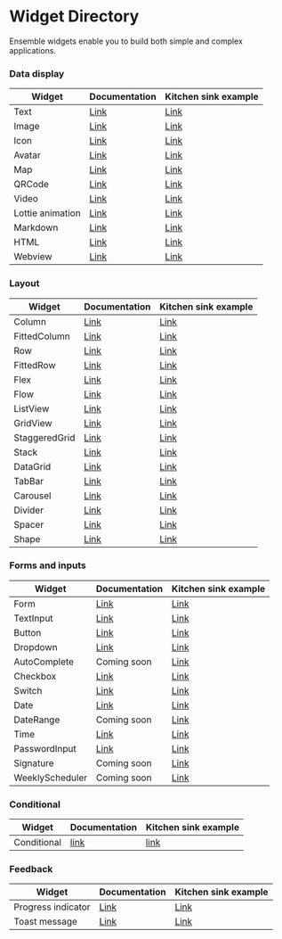 # Widget Directory

Ensemble widgets enable you to build both simple and complex applications.

### Data display

| Widget           | Documentation                      | Kitchen sink example                                                                                                       |
|------------------|------------------------------------| -------------------------------------------------------------------------------------------------------------------------- |
| Text             | [Link](/widgets/text)     | [Link](https://studio.ensembleui.com/app/e24402cb-75e2-404c-866c-29e6c3dd7992/screen/c87f8b09-58e2-4c2f-99a1-cbbe9e25e9a5) |
| Image            | [Link](/widgets/Image)    | [Link](https://studio.ensembleui.com/app/e24402cb-75e2-404c-866c-29e6c3dd7992/screen/7c7a3ffe-68ef-4e99-b9d1-4b5cee166233) |
| Icon             | [Link](/widgets/Icon)     | [Link](https://studio.ensembleui.com/app/e24402cb-75e2-404c-866c-29e6c3dd7992/screen/e7c686f5-b8a2-4670-9e6e-8fdb0fea768e) |
| Avatar           | [Link](/widgets/avatar)   | [Link](https://studio.ensembleui.com/app/e24402cb-75e2-404c-866c-29e6c3dd7992/screen/kJ9eqI5BPL30IwjnEDdJ) |
| Map              | [Link](/widgets/Map)      | [Link](https://studio.ensembleui.com/app/e24402cb-75e2-404c-866c-29e6c3dd7992/screen/36e52d1a-39c5-4a6b-b064-2be6cfe3cf7b) |
| QRCode           | [Link](/widgets/qrcode)   | [Link](https://studio.ensembleui.com/app/e24402cb-75e2-404c-866c-29e6c3dd7992/screen/f4921ba2-9f3d-4c33-8848-4df29a5e7a4d) |
| Video            | [Link](/widgets/video)    | [Link](https://studio.ensembleui.com/app/e24402cb-75e2-404c-866c-29e6c3dd7992/screen/fce92bbb-af8e-403d-bf2d-c10926cc89a0) |
| Lottie animation | [Link](/widgets/lottie)   | [Link](https://studio.ensembleui.com/app/e24402cb-75e2-404c-866c-29e6c3dd7992/screen/576f3004-83e6-429d-b256-628d85e05f7f) |
| Markdown         | [Link](/widgets/markdown) | [Link](https://studio.ensembleui.com/app/e24402cb-75e2-404c-866c-29e6c3dd7992/screen/6b6d9c3d-359b-4768-99a5-3f087a64387c) |
| HTML             | [Link](/widgets/html)     | [Link](https://studio.ensembleui.com/app/e24402cb-75e2-404c-866c-29e6c3dd7992/screen/ZhTBody9YozadVvTlhW0)                 |
| Webview          | [Link](/widgets/webview)  | [Link](https://studio.ensembleui.com/app/e24402cb-75e2-404c-866c-29e6c3dd7992/screen/22c8d57d-a906-4d11-873d-161fd6c56c0a) |

### Layout

| Widget        | Documentation                              | Kitchen sink example                                                                                                       |
| ------------- | ------------------------------------------ | -------------------------------------------------------------------------------------------------------------------------- |
| Column        | [Link](/widgets/column)           | [Link](https://studio.ensembleui.com/app/e24402cb-75e2-404c-866c-29e6c3dd7992/screen/90a8e4df-5eab-4473-ba10-2ecffc9596b0) |
| FittedColumn  | [Link](/widgets/fitted-column)    | [Link](https://studio.ensembleui.com/app/e24402cb-75e2-404c-866c-29e6c3dd7992/screen/hRFxxoaBePQaLfmoBiIb)                 |
| Row           | [Link](/widgets/row)              | [Link](https://studio.ensembleui.com/app/e24402cb-75e2-404c-866c-29e6c3dd7992/screen/4bd0d453-c243-429d-a562-93cbc9db38e3) |
| FittedRow     | [Link](/widgets/fitted-row)       | [Link](https://studio.ensembleui.com/app/e24402cb-75e2-404c-866c-29e6c3dd7992/screen/fvSONumk7npuTDmIWwis)                 |
| Flex          | [Link](/widgets/flex)             | [Link](https://studio.ensembleui.com/app/e24402cb-75e2-404c-866c-29e6c3dd7992/screen/R3KgxV3UPWb4TjoiPI0U)                 |
| Flow          | [Link](/widgets/flow)             | [Link](https://studio.ensembleui.com/app/e24402cb-75e2-404c-866c-29e6c3dd7992/screen/3e901fb8-a0e8-4f52-979b-7f5f2547e650) |
| ListView      | [Link](/widgets/listview)         | [Link](https://studio.ensembleui.com/app/e24402cb-75e2-404c-866c-29e6c3dd7992/screen/w0Wmu9ZMP4csk7IELSx3)                 |
| GridView      | [Link](/widgets/gridview)         | [Link](https://studio.ensembleui.com/app/e24402cb-75e2-404c-866c-29e6c3dd7992/screen/DX5j2WVQFabmxD9FCD5h)                 |
| StaggeredGrid | [Link](/widgets/staggeredgrid.md) | [Link](https://studio.ensembleui.com/app/e24402cb-75e2-404c-866c-29e6c3dd7992/screen/a9iIs4wvgqDOhU4rN6GR)                 |
| Stack         | [Link](/widgets/stack)            | [Link](https://studio.ensembleui.com/app/e24402cb-75e2-404c-866c-29e6c3dd7992/screen/572ecf3b-b9f2-46f4-960f-ff438e5fa1dc) |
| DataGrid      | [Link](/widgets/datagrid)         | [Link](https://studio.ensembleui.com/app/e24402cb-75e2-404c-866c-29e6c3dd7992/screen/c5940e18-f2c1-4318-8e68-a678a6ae7247) |
| TabBar        | [Link](/widgets/tabbar)           | [Link](https://studio.ensembleui.com/app/e24402cb-75e2-404c-866c-29e6c3dd7992/screen/cebd491d-7d90-43f4-9f17-b8575de441ca) |
| Carousel      | [Link](/widgets/carousel)         | [Link](https://studio.ensembleui.com/app/e24402cb-75e2-404c-866c-29e6c3dd7992/screen/2e1d88b1-f281-4c2c-9bb1-bd18016d2b8c) |
| Divider       | [Link](/widgets/divider)          | [Link](https://studio.ensembleui.com/app/e24402cb-75e2-404c-866c-29e6c3dd7992/screen/4a893a2e-5bde-400c-b974-b25b497d31a5) |
| Spacer        | [Link](/widgets/spacer)           | [Link](https://studio.ensembleui.com/app/e24402cb-75e2-404c-866c-29e6c3dd7992/screen/1d7e42a9-5bbc-4b4b-9a02-8c102234ee05) |
| Shape         | [Link](/widgets/shape)            | [Link](https://studio.ensembleui.com/app/e24402cb-75e2-404c-866c-29e6c3dd7992/screen/Lg2nljyD46n2hiAUlBMP)                 |

### Forms and inputs

| Widget          | Documentation                           | Kitchen sink example                                                                                                       |
| --------------- | --------------------------------------- | -------------------------------------------------------------------------------------------------------------------------- |
| Form            | [Link](/widgets/form)          | [Link](https://studio.ensembleui.com/app/e24402cb-75e2-404c-866c-29e6c3dd7992/screen/3107baf6-dfc3-42cd-b617-61c37b31f31e) |
| TextInput       | [Link](/widgets/textinput)     | [Link](https://studio.ensembleui.com/app/e24402cb-75e2-404c-866c-29e6c3dd7992/screen/abc081b1-bcb4-4db6-ae55-7987cb6c418e) |
| Button          | [Link](/widgets/button)        | [Link](https://studio.ensembleui.com/app/e24402cb-75e2-404c-866c-29e6c3dd7992/screen/09c1087b-f9ee-4a8c-9286-e0e881184c07) |
| Dropdown        | [Link](/widgets/dropdown)      | [Link](https://studio.ensembleui.com/app/e24402cb-75e2-404c-866c-29e6c3dd7992/screen/fb8d28a2-834e-40a9-8419-155272fb0191) |
| AutoComplete    | Coming soon                             | [Link](https://studio.ensembleui.com/app/e24402cb-75e2-404c-866c-29e6c3dd7992/screen/3tBTU9CUTu0IegpytNYa)                 |
| Checkbox        | [Link](/widgets/checkbox)      | [Link](https://studio.ensembleui.com/app/e24402cb-75e2-404c-866c-29e6c3dd7992/screen/21f43d9b-db21-40fe-9c2f-806267e6c412) |
| Switch          | [Link](/widgets/switch)        | [Link](https://studio.ensembleui.com/app/e24402cb-75e2-404c-866c-29e6c3dd7992/screen/3f4ba37a-0e6a-46a1-9b78-e4e04c84937d) |
| Date            | [Link](/widgets/date)          | [Link](https://studio.ensembleui.com/app/e24402cb-75e2-404c-866c-29e6c3dd7992/screen/e7zOy8oX5dxQU7kD5IO4)                 |
| DateRange       | Coming soon                             | [Link](https://studio.ensembleui.com/app/e24402cb-75e2-404c-866c-29e6c3dd7992/screen/b45c5576-ec22-4b04-832f-6dd7571dd20f) |
| Time            | [Link](/widgets/time)          | [Link](https://studio.ensembleui.com/app/e24402cb-75e2-404c-866c-29e6c3dd7992/screen/yNHLPObY1wWgCpg0sgoW)                 |
| PasswordInput   | [Link](/widgets/passwordinput) | [Link](https://studio.ensembleui.com/app/e24402cb-75e2-404c-866c-29e6c3dd7992/screen/218fa244-f0cd-4d17-91e6-7c099bbedede) |
| Signature       | Coming soon                             | [Link](https://studio.ensembleui.com/app/e24402cb-75e2-404c-866c-29e6c3dd7992/screen/70eb8a13-e7df-4778-b7e6-57df17b032a0) |
| WeeklyScheduler | Coming soon                             | [Link](https://studio.ensembleui.com/app/e24402cb-75e2-404c-866c-29e6c3dd7992/screen/244ce957-98ed-4db8-a5a7-ee587d6dfe0b) |

### Conditional

| Widget      | Documentation                         | Kitchen sink example                                                                                                                                                                   |
| ----------- | ------------------------------------- | -------------------------------------------------------------------------------------------------------------------------------------------------------------------------------------- |
| Conditional | [link](/widgets/conditional) | [link](https://studio.ensembleui.com/app/e24402cb-75e2-404c-866c-29e6c3dd7992/screen/XljPegGrdieyKjy16URC?propertyPanelEnabled=true&instantPreviewDisabled=false&editorV2Enabled=true) |

### Feedback

| Widget             | Documentation                                                     | Kitchen sink example                                                                                                       |
| ------------------ | ----------------------------------------------------------------- | -------------------------------------------------------------------------------------------------------------------------- |
| Progress indicator | [Link](/widgets/progressindicator)                       | [Link](https://studio.ensembleui.com/app/e24402cb-75e2-404c-866c-29e6c3dd7992/screen/c2c248f2-a289-40d3-acd5-65a1a7f3c5a2) |
| Toast message      | [Link](/actions/show-toast) | [Link](https://studio.ensembleui.com/app/e24402cb-75e2-404c-866c-29e6c3dd7992/screen/9a576805-019a-4bd3-953f-3c623fbfb905) |
